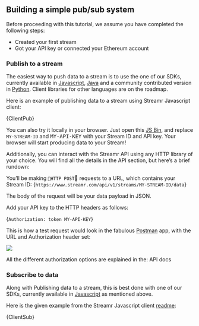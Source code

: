 





<section id="building-a-simple-pub-sub-system">

## Building a simple pub/sub system

Before proceeding with this tutorial, we assume you have completed the following steps:

* <Link to={links.newdocs.streams}>Created your first stream</Link> 
* <Link to={links.newdocs.gettingStarted}>Got your API key or connected your Ethereum account</Link>

### Publish to a stream
The easiest way to push data to a stream is to use the one of our <Link to={links.newdocs.SDKs}>SDKs</Link>, currently available in <a target="_blank" href="https://github.com/streamr-dev/streamr-client-javascript">Javascript</a>, <a target="_blank" href="https://github.com/streamr-dev/streamr-client-java">Java</a> and a community contributed version in <a target="_blank" href="https://github.com/streamr-dev/streamr-client-python">Python</a>. Client libraries for other languages are on the roadmap.

Here is an example of publishing data to a stream using Streamr Javascript client:

<CodeSnippet language='javascript' wrapLines showLineNumbers >{ClientPub}</CodeSnippet> 

You can also try it locally in your browser. Just open this [JS Bin](https://jsbin.com/muqarukubu/edit?js,output), and replace `MY-STREAM-ID` and <kbd>MY-API-KEY</kbd> with your Stream ID and API key. Your browser will start producing data to your Stream!

Additionally, you can interact with the Streamr API using any HTTP library of your choice. You will find all the details in the <Link to={formatPath(links.newdocs.api)}>API section</Link>, but here’s a brief rundown:

You’ll be making `HTTP POST` requests to a URL, which contains your Stream ID:
<CodeSnippet language='json' wrapLines >{`https://www.streamr.com/api/v1/streams/MY-STREAM-ID/data`}</CodeSnippet>

The body of the request will be your data payload in JSON.

Add your API key to the HTTP headers as follows:

<CodeSnippet language='json' wrapLines >{`Authorization: token MY-API-KEY`}</CodeSnippet>

This is how a test request would look in the fabulous [Postman](https://www.getpostman.com/) app, with the URL and Authorization header set:

<div className={docsStyles.centered}>
  <img src={Postman} />
</div>

All the different authorization options are explained in the: <Link to={formatPath(links.newdocs.api)}>API docs</Link>

### Subscribe to data

Along with Publishing data to a stream, this is best done with one of our <Link to={links.newdocs.SDKs}>SDKs</Link>, currently available in [Javascript](https://github.com/streamr-dev/streamr-client-javascript) as mentioned above. 

Here is the given example from the Streamr Javascript client [readme](https://github.com/streamr-dev/streamr-client-javascript):

<CodeSnippet language='javascript' wrapLines showLineNumbers >{ClientSub}</CodeSnippet> 

</section>
